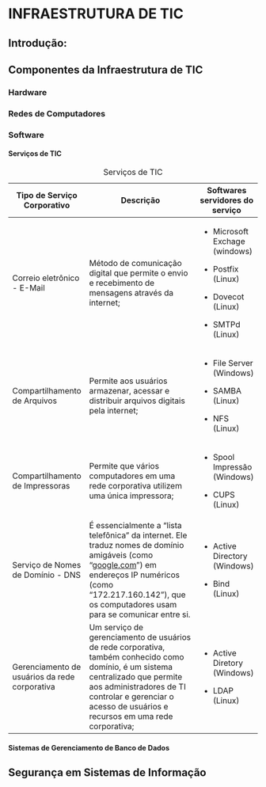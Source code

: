# INFRAESTRUTURA DE TIC

## Introdução:

## Componentes da Infraestrutura de TIC

### Hardware

### Redes de Computadores

### Software

#### Serviços de TIC

+-----------------------------------------------+---------------------------------------------------------------------------------------------------------------------------------------------------------------------------------------------------------------------------------------------------------------------+-----------------------------------+
| Tipo de Serviço Corporativo                   | Descrição                                                                                                                                                                                                                                                           | Softwares servidores do serviço   |
+===============================================+=====================================================================================================================================================================================================================================================================+===================================+
| Correio eletrônico - E-Mail                   | Método de comunicação digital que permite o envio e recebimento de mensagens através da internet;                                                                                                                                                                   | -   Microsoft Exchage (windows)   |
|                                               |                                                                                                                                                                                                                                                                     |                                   |
|                                               |                                                                                                                                                                                                                                                                     | -   Postfix (Linux)               |
|                                               |                                                                                                                                                                                                                                                                     |                                   |
|                                               |                                                                                                                                                                                                                                                                     | -   Dovecot (Linux)               |
|                                               |                                                                                                                                                                                                                                                                     |                                   |
|                                               |                                                                                                                                                                                                                                                                     | -   SMTPd (Linux)                 |
+-----------------------------------------------+---------------------------------------------------------------------------------------------------------------------------------------------------------------------------------------------------------------------------------------------------------------------+-----------------------------------+
| Compartilhamento de Arquivos                  | Permite aos usuários armazenar, acessar e distribuir arquivos digitais pela internet;                                                                                                                                                                               | -   File Server (Windows)         |
|                                               |                                                                                                                                                                                                                                                                     |                                   |
|                                               |                                                                                                                                                                                                                                                                     | -   SAMBA (Linux)                 |
|                                               |                                                                                                                                                                                                                                                                     |                                   |
|                                               |                                                                                                                                                                                                                                                                     | -   NFS (Linux)                   |
+-----------------------------------------------+---------------------------------------------------------------------------------------------------------------------------------------------------------------------------------------------------------------------------------------------------------------------+-----------------------------------+
| Compartilhamento de Impressoras               | Permite que vários computadores em uma rede corporativa utilizem uma única impressora;                                                                                                                                                                              | -   Spool Impressão (Windows)     |
|                                               |                                                                                                                                                                                                                                                                     |                                   |
|                                               |                                                                                                                                                                                                                                                                     | -   CUPS (Linux)                  |
+-----------------------------------------------+---------------------------------------------------------------------------------------------------------------------------------------------------------------------------------------------------------------------------------------------------------------------+-----------------------------------+
| Serviço de Nomes de Domínio - DNS             | É essencialmente a "lista telefônica" da internet. Ele traduz nomes de domínio amigáveis (como "[google.com](https://www.google.com/search?q=google.com)") em endereços IP numéricos (como "172.217.160.142"), que os computadores usam para se comunicar entre si. | -   Active Directory (Windows)    |
|                                               |                                                                                                                                                                                                                                                                     |                                   |
|                                               |                                                                                                                                                                                                                                                                     | -   Bind (Linux)                  |
+-----------------------------------------------+---------------------------------------------------------------------------------------------------------------------------------------------------------------------------------------------------------------------------------------------------------------------+-----------------------------------+
| Gerenciamento de usuários da rede corporativa | Um serviço de gerenciamento de usuários de rede corporativa, também conhecido como domínio, é um sistema centralizado que permite aos administradores de TI controlar e gerenciar o acesso de usuários e recursos em uma rede corporativa;                          | -   Active Diretory (Windows)     |
|                                               |                                                                                                                                                                                                                                                                     |                                   |
|                                               |                                                                                                                                                                                                                                                                     | -   LDAP (Linux)                  |
+-----------------------------------------------+---------------------------------------------------------------------------------------------------------------------------------------------------------------------------------------------------------------------------------------------------------------------+-----------------------------------+

: Serviços de TIC

#### Sistemas de Gerenciamento de Banco de Dados

## Segurança em Sistemas de Informação
